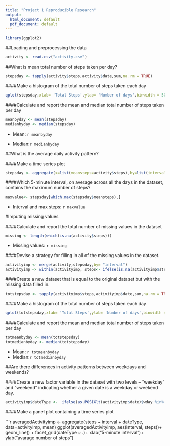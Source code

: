 ```yaml
---
title: "Project 1 Reproducible Research"
output:
  html_document: default
  pdf_document: default
---
```

```r
library(ggplot2)
```
##Loading and preprocessing the data

```r
activity <- read.csv("activity.csv")

```

##What is mean total number of steps taken per day?


```r

stepsday <- tapply(activity$steps,activity$date,sum,na.rm = TRUE)
```

####Make a histogram of the total number of steps taken each day
```r
qplot(stepsday,xlab= 'Total Steps',ylab= 'Number of days',binwidth = 500)
```

####Calculate and report the mean and median total number of steps taken per day
```r
meanbyday <- mean(stepsday)
medianbyday <- median(stepsday)
```
* Mean:  `r meanbyday`

* Median:`r medianbyday`


##What is the average daily activity pattern?

####Make a time series plot
```r
stepsday <- aggregate(x=list(meansteps=activity$steps),by=list(interval = activity$interval),mean, na.rm=TRUE )
```

####Which 5-minute interval, on average across all the days in the dataset, contains the maximum number of steps?

```r
maxvalue<- stepsday[which.max(stepsday$meansteps),]
```

* Interval and max steps: `r maxvalue`

#Imputing missing values

####Calculate and report the total number of missing values in the dataset

```r
missing <- length(which(is.na(activity$steps)))

```
 
 * Missing values: `r missing`
 
####Devise a strategy for filling in all of the missing values in the dataset.

```r
activityimp <- merge(activity,stepsday,by= "interval")
activityimp <- within(activityimp, steps<- ifelse(is.na(activityimp$steps),activityimp$meansteps,activityimp$steps))
```

####Create a new dataset that is equal to the original dataset but with the missing data filled in.

```r
totstepsday <- tapply(activityimp$steps,activityimp$date,sum,na.rm = TRUE)
```

####Make a histogram of the total number of steps taken each day

```r
qplot(totstepsday,xlab= 'Total Steps',ylab= 'Number of days',binwidth = 500)
```

####Calculate and report the mean and median total number of steps taken per day

```r
totmeanbyday <- mean(totstepsday)
totmedianbyday <- median(totstepsday)
```

* Mean:  `r totmeanbyday`
* Median:`r totmedianbyday`

##Are there differences in activity patterns between weekdays and weekends?

####Create a new factor variable in the dataset with two levels – “weekday” and “weekend” indicating whether a given date is a weekday or weekend day.

```r
activityimp$dateType <-  ifelse(as.POSIXlt(activityimp$date)$wday %in% c(0,6), 'weekend', 'weekday')
```

####Make a panel plot containing a time series plot

```r
averagedActivityimp <- aggregate(steps ~ interval + dateType, data=activityimp, mean)
ggplot(averagedActivityimp, aes(interval, steps))+  
        geom_line() + 
        facet_grid(dateType ~ .)+ 
        xlab("5-minute interval")+  
        ylab("avarage number of steps")
